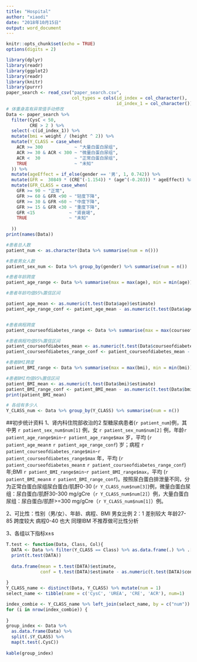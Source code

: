 ```yaml
---
title: "Hospital"
author: "xiaodi"
date: "2018年10月15日"
output: word_document
---
```


```r
knitr::opts_chunk$set(echo = TRUE)
options(digits = 2)
```

```r
library(dplyr)
library(readr)
library(ggplot2)
library(readr)
library(knitr)
library(purrr)
paper_search <- read_csv("paper_search.csv", 
                         col_types = cols(id_index = col_character(), 
                                          id_index_1 = col_character()))
# 体重身高有异常值手动修改
Data <- paper_search %>% 
  filter(CysC < 50,
         CRE > 2 ) %>% 
  select(-c(id_index_1)) %>% 
  mutate(bmi = weight / (height ^ 2)) %>% 
  mutate(Y_CLASS = case_when(
    ACR >= 300            ~ "大量白蛋白尿组",
    ACR >= 30 & ACR < 300 ~ "微量白蛋白尿组",
    ACR <  30             ~ "正常白蛋白尿组",
    TRUE                  ~ "未知"
  )) %>% 
  mutate(ageEffect = if_else(gender == '男', 1, 0.742)) %>% 
  mutate(GFR =  30849 * (CRE^(-1.154)) * (age^(-0.203)) * ageEffect) %>% 
  mutate(GFR_CLASS = case_when(
    GFR >= 90 ~ "正常",
    GFR >= 60 & GFR <90 ~ "轻度下降",
    GFR >= 30 & GFR <60 ~ "中度下降",
    GFR >= 15 & GFR <30 ~ "重度下降",
    GFR <15             ~ "肾衰竭",
    TRUE                ~ "未知"
    
  ))
print(names(Data))
```


```r
#患者总人数
patient_num <- as.character(Data %>% summarise(num = n()))

#患者男女人数
patient_sex_num <- Data %>% group_by(gender) %>% summarise(num = n())

#患者年龄跨度
patient_age_range <- Data %>% summarise(max = max(age), min = min(age))

#患者年龄均值95%置信区间

patient_age_mean <- as.numeric(t.test(Data$age)$estimate)
patient_age_range_conf <- patient_age_mean - as.numeric(t.test(Data$age)$conf.int)[1]


#患者病程跨度
patient_courseofdiabetes_range <- Data %>% summarise(max = max(courseofdiabetes), min = min(courseofdiabetes))

#患者病程均值95%置信区间
patient_courseofdiabetes_mean <- as.numeric(t.test(Data$courseofdiabetes)$estimate)
patient_courseofdiabetes_range_conf <- patient_courseofdiabetes_mean - as.numeric(t.test(Data$courseofdiabetes)$conf.int)[1]

#患者BMI跨度
patient_BMI_range <- Data %>% summarise(max = max(bmi), min = min(bmi))

#患者BMI均值95%置信区间
patient_BMI_mean <- as.numeric(t.test(Data$bmi)$estimate)
patient_BMI_range_conf <- patient_BMI_mean - as.numeric(t.test(Data$bmi)$conf.int)[1]
print(patient_BMI_mean)

# 各组有多少人
Y_CLASS_num <- Data %>% group_by(Y_CLASS) %>% summarise(num = n())

```

##初步统计资料
1、肾内科住院部收治的2 型糖尿病患者(`r patient_num`)例，其中男 `r patient_sex_num$num[1]`
 例，女 `r patient_sex_num$num[2]` 例，年龄`r patient_age_range$min`-`r patient_age_range$max` 岁，平均 (`r patient_age_mean`± `r patient_age_range_conf`) 岁；病程 `r patient_courseofdiabetes_range$min`-`r patient_courseofdiabetes_range$max` 年，平均 (`r patient_courseofdiabetes_mean`± `r patient_courseofdiabetes_range_conf`)  年;BMI `r patient_BMI_range$min`-`r patient_BMI_range$max`，平均 (`r patient_BMI_mean`± `r patient_BMI_range_conf`)。按照尿白蛋白排泄量不同，分为正常白蛋白尿组尿白蛋白/肌酐0-30 (`r Y_CLASS_num$num[3]`)例，微量白蛋白尿组：尿白蛋白/肌酐30-300 mg/gCre（`r Y_CLASS_num$num[2]`）例，大量白蛋白尿组：尿白蛋白/肌酐>=300 mg/gCre（`r Y_CLASS_num$num[1]`）例。


2、可比性：性别（男/女）、年龄、病程、BMI
男女比例 2：1 差别较大
年龄27-85 跨度较大
病程0-40 也大 同理IBM 不推荐做可比性分析

3、各组以下指标x±s
```r
T.test <- function(Data, Class, Col){
  DATA <- Data %>% filter(Y_CLASS == Class) %>% as.data.frame(.) %>% .[, quo_name(Col)]
  print(t.test(DATA))
  
  data.frame(mean = t.test(DATA)$estimate,
             conf = t.test(DATA)$estimate - as.numeric(t.test(DATA)$conf.int)[1], row.names = NULL)
  
}
Y_CLASS_name <- distinct(Data, Y_CLASS) %>% mutate(num = 1)
select_name <- tibble(name = c('CysC', 'UREA', 'CRE', 'ACR'), num=1)

index_combie <- Y_CLASS_name %>% left_join(select_name, by = c("num"))
for (i in nrow(index_combie)) {
  
}
group_index <- Data %>% 
  as.data.frame(Data) %>% 
  split(.$Y_CLASS) %>%
  map(t.test(.CysC))
  
kable(group_index)
```


